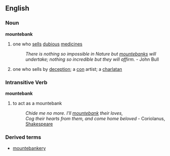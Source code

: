 ==English==

=== Noun ===
'''mountebank'''
# one who [[sell]]s [[dubious]] [[medicine]]s
#: ''There is nothing so impossible in Nature but [[mountebank]]s will undertake; nothing so incredible but they will affirm.'' - John Bull
# one who sells by [[deception]]; a [[con]] artist; a [[charlatan]]
{{seeCites}}

=== Intransitive Verb ===
'''mountebank'''
# to act as a mountebank
#: ''Chide me no more. I'll [[mountebank]] their loves,<br>Cog their hearts from them, and come home beloved'' - Coriolanus, [[Shakespeare]]

===Derived terms===
*[[mountebankery]]